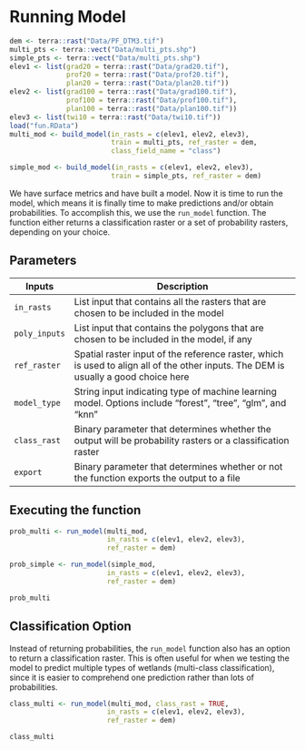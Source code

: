 # Running Model {.unnumbered}

```r
dem <- terra::rast("Data/PF_DTM3.tif")
multi_pts <- terra::vect("Data/multi_pts.shp")
simple_pts <- terra::vect("Data/multi_pts.shp")
elev1 <- list(grad20 = terra::rast("Data/grad20.tif"),
              prof20 = terra::rast("Data/prof20.tif"),
              plan20 = terra::rast("Data/plan20.tif"))
elev2 <- list(grad100 = terra::rast("Data/grad100.tif"),
              prof100 = terra::rast("Data/prof100.tif"),
              plan100 = terra::rast("Data/plan100.tif"))
elev3 <- list(twi10 = terra::rast("Data/twi10.tif"))
load("fun.RData")
multi_mod <- build_model(in_rasts = c(elev1, elev2, elev3),
                         train = multi_pts, ref_raster = dem,
                         class_field_name = "class")

simple_mod <- build_model(in_rasts = c(elev1, elev2, elev3),
                         train = simple_pts, ref_raster = dem)
```

We have surface metrics and have built a model. Now it is time to run the model, which means it is finally time to make predictions and/or obtain probabilities. To accomplish this, we use the `run_model` function. The function either returns a classification raster or a set of probability rasters, depending on your choice.


## Parameters

| Inputs        | Description                                                                                                                         |
|--------------|----------------------------------------------------------|
| `in_rasts`    | List input that contains all the rasters that are chosen to be included in the model                                                |
| `poly_inputs` | List input that contains the polygons that are chosen to be included in the model, if any                                           |
| `ref_raster`  | Spatial raster input of the reference raster, which is used to align all of the other inputs. The DEM is usually a good choice here |
| `model_type`  | String input indicating type of machine learning model. Options include "forest", "tree", "glm", and "knn"                          |
| `class_rast`  | Binary parameter that determines whether the output will be probability rasters or a classification raster                          |
| `export`      | Binary parameter that determines whether or not the function exports the output to a file                                           |

## Executing the function

```r
prob_multi <- run_model(multi_mod, 
                        in_rasts = c(elev1, elev2, elev3),
                        ref_raster = dem)

prob_simple <- run_model(simple_mod, 
                        in_rasts = c(elev1, elev2, elev3),
                        ref_raster = dem)

prob_multi
```

## Classification Option

Instead of returning probabilities, the `run_model` function also has an option to return a classification raster. This is often useful for when we testing the model to predict multiple types of wetlands (multi-class classification), since it is easier to comprehend one prediction rather than lots of probabilities.

```r
class_multi <- run_model(multi_mod, class_rast = TRUE,
                        in_rasts = c(elev1, elev2, elev3),
                        ref_raster = dem)

class_multi
```